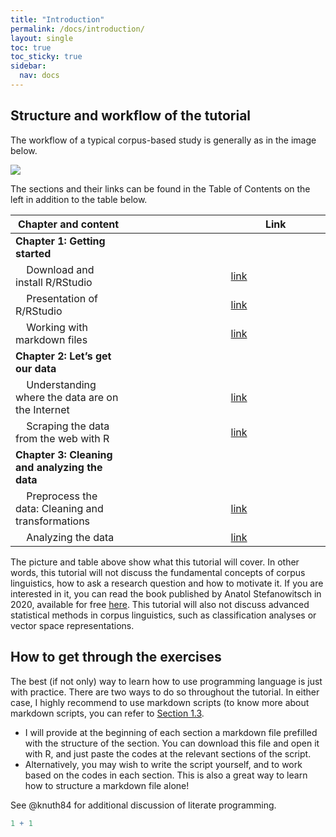 ```yaml
---
title: "Introduction"
permalink: /docs/introduction/
layout: single
toc: true
toc_sticky: true
sidebar:
  nav: docs
---
```


## Structure and workflow of the tutorial

<p>The workflow of a typical corpus-based study is generally as in the image below.</p>

<a href="https://github.com/aymeric-courses/formosan-corpus-r/blob/master/assets/images/WorkflowTutorial.png?raw=true" class="image-popup" target="_blank"><img src="https://github.com/aymeric-courses/formosan-corpus-r/blob/master/assets/images/WorkflowTutorial.png?raw=true"/></a>

<p>The sections and their links can be found in the Table of Contents on the left in addition to the table below.</p>

| Chapter and content | | Link |
| -------- | ------- | ------- |
| <b>Chapter 1: Getting started</b> | | |
| &nbsp;&nbsp;&nbsp; Download and install R/RStudio    | | <a href="https://aymeric-courses.github.io/formosan-corpus-r/docs/InstallationR/" target="_blank">link</a> |
| &nbsp;&nbsp;&nbsp; Presentation of R/RStudio    | | <a href="https://aymeric-courses.github.io/formosan-corpus-r/docs/RStudioInterface/" target="_blank">link</a> |
| &nbsp;&nbsp;&nbsp; Working with markdown files||<a href="https://aymeric-courses.github.io/formosan-corpus-r/docs/WorkingWithRMarkdown/" target="_blank">link</a>|
| <b>Chapter 2: Let's get our data</b> |||
| &nbsp;&nbsp;&nbsp; Understanding where the data are on the Internet    | | <a href="#" target="_blank">link</a> |
| &nbsp;&nbsp;&nbsp; Scraping the data from the web with R    | | <a href="#" target="_blank">link</a> |
| <b>Chapter 3: Cleaning and analyzing the data</b>  |||
| &nbsp;&nbsp;&nbsp; Preprocess the data: Cleaning and transformations    | | <a href="#" target="_blank">link</a> |
| &nbsp;&nbsp;&nbsp; Analyzing the data    | | <a href="#" target="_blank">link</a> |

<p>The picture and table above show what this tutorial will cover. In other words, this tutorial will not discuss the fundamental concepts of corpus linguistics, how to ask a research question and how to motivate it. If you are interested in it, you can read the book published by Anatol Stefanowitsch in 2020, available for free <a href="https://langsci-press.org/catalog/book/148" target="_blank" class="btn btn--primary">here</a>. This tutorial will also not discuss advanced statistical methods in corpus linguistics, such as classification analyses or vector space representations.</p>

## How to get through the exercises

<p>The best (if not only) way to learn how to use programming language is just with practice. There are two ways to do so throughout the tutorial. In either case, I highly recommend to use markdown scripts (to know more about markdown scripts, you can refer to <a href="https://aymeric-courses.github.io/formosan-corpus-r/docs/WorkingWithRMarkdown/" target="_blank">Section 1.3</a>.</p>
* I will provide at the beginning of each section a markdown file prefilled with the structure of the section. You can download this file and open it with R, and just paste the codes at the relevant sections of the script.
* Alternatively, you may wish to write the script yourself, and to work based on the codes in each section. This is also a great way to learn how to structure a markdown file alone!

See @knuth84 for additional discussion of literate programming.

```r
1 + 1
```
